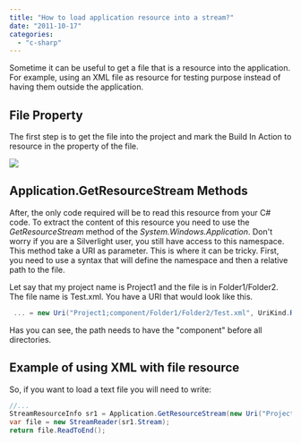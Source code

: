 ```yaml
---
title: "How to load application resource into a stream?"
date: "2011-10-17"
categories: 
  - "c-sharp"
---
```


Sometime it can be useful to get a file that is a resource into the application. For example, using an XML file as resource for testing purpose instead of having them outside the application.

## File Property

The first step is to get the file into the project and mark the Build In Action to resource in the property of the file.

![](/images/blog/buildaction.png)

## Application.GetResourceStream Methods

After, the only code required will be to read this resource from your C\# code. To extract the content of this resource you need to use the _GetResourceStream_ method of the _System.Windows.Application_. Don't worry if you are a Silverlight user, you still have access to this namespace. This method take a URI as parameter. This is where it can be tricky. First, you need to use a syntax that will define the namespace and then a relative path to the file.

Let say that my project name is Project1 and the file is in Folder1/Folder2. The file name is Test.xml. You have a URI that would look like this.


```csharp
 ... = new Uri("Project1;component/Folder1/Folder2/Test.xml", UriKind.Relative) 
```

Has you can see, the path needs to have the "component" before all directories.

## Example of using XML with file resource

So, if you want to load a text file you will need to write:


```csharp
//... 
StreamResourceInfo sr1 = Application.GetResourceStream(new Uri("Project1;component/Folder1/Folder2/Test.xml", UriKind.Relative)); 
var file = new StreamReader(sr1.Stream); 
return file.ReadToEnd(); 
```
